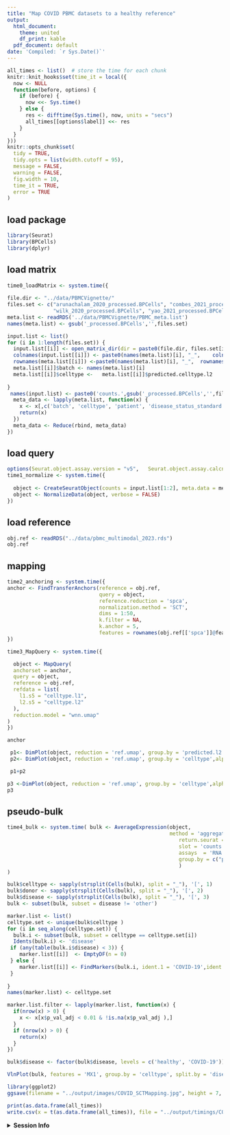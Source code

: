 ```yaml
---
title: "Map COVID PBMC datasets to a healthy reference"
output:
  html_document:
    theme: united
    df_print: kable
  pdf_document: default
date: 'Compiled: `r Sys.Date()`'
---
```


```r
all_times <- list()  # store the time for each chunk
knitr::knit_hooks$set(time_it = local({
  now <- NULL
  function(before, options) {
    if (before) {
      now <<- Sys.time()
    } else {
      res <- difftime(Sys.time(), now, units = "secs")
      all_times[[options$label]] <<- res
    }
  }
}))
knitr::opts_chunk$set(
  tidy = TRUE,
  tidy.opts = list(width.cutoff = 95),
  message = FALSE,
  warning = FALSE,
  fig.width = 10,
  time_it = TRUE,
  error = TRUE
)
```

## load package

```r
library(Seurat)
library(BPCells)
library(dplyr)
```

## load matrix
```r
time0_loadMatrix <- system.time({ 
  
file.dir <- "../data/PBMCVignette/"
files.set <- c("arunachalam_2020_processed.BPCells", "combes_2021_processed.BPCells", "lee_2020_processed.BPCells",
               "wilk_2020_processed.BPCells", "yao_2021_processed.BPCells")
meta.list <- readRDS('../data/PBMCVignette/PBMC_meta.list')
names(meta.list) <- gsub('_processed.BPCells','',files.set)

input.list <- list()
for (i in 1:length(files.set)) {
  input.list[[i]] <- open_matrix_dir(dir = paste0(file.dir, files.set[i]) )
  colnames(input.list[[i]]) <- paste0(names(meta.list)[i], "_",    colnames(input.list[[i]]))
  rownames(meta.list[[i]]) <-paste0(names(meta.list)[i], "_",  rownames(meta.list[[i]]))
  meta.list[[i]]$batch <- names(meta.list)[i]
  meta.list[[i]]$celltype <-   meta.list[[i]]$predicted.celltype.l2
  
}
 names(input.list) <- paste0('counts.',gsub('_processed.BPCells','',files.set))
  meta_data <- lapply(meta.list, function(x) {
    x <- x[,c('batch', 'celltype', 'patient', 'disease_status_standard' )]
    return(x)
  })
  meta_data <- Reduce(rbind, meta_data)
})
```

## load query
```r

options(Seurat.object.assay.version = "v5",   Seurat.object.assay.calcn = T)
time1_normalize <- system.time({
 
  object <- CreateSeuratObject(counts = input.list[1:2], meta.data = meta_data)
  object <- NormalizeData(object, verbose = FALSE)
})

```

## load reference
```r
obj.ref <- readRDS("../data/pbmc_multimodal_2023.rds")
obj.ref 
```
## mapping
```r


time2_anchoring <- system.time({
anchor <- FindTransferAnchors(reference = obj.ref,
                              query = object, 
                              reference.reduction = 'spca', 
                              normalization.method = 'SCT',
                              dims = 1:50,
                              k.filter = NA, 
                              k.anchor = 5,
                              features = rownames(obj.ref[['spca']]@feature.loadings))
})

time3_MapQuery <- system.time({

  object <- MapQuery(
  anchorset = anchor,
  query = object,
  reference = obj.ref,
  refdata = list(
    l1.s5 = "celltype.l1",
    l2.s5 = "celltype.l2"
  ),
  reduction.model = "wnn.umap"
)
})

```
```r
anchor
```
 

```r
 p1<- DimPlot(object, reduction = 'ref.umap', group.by = 'predicted.l2.s5',alpha = 0.8, label = T) + NoLegend()
 p2<- DimPlot(object, reduction = 'ref.umap', group.by = 'celltype',alpha = 0.8, label = T) + NoLegend()

 p1+p2

```
```r
p3 <-DimPlot(object, reduction = 'ref.umap', group.by = 'celltype',alpha = 0.8, label = T, split.by = 'batch', ncol = 3) + NoLegend()
p3
```
 
## pseudo-bulk
```r

time4_bulk <- system.time( bulk <- AverageExpression(object,
                                                     method = 'aggregate',
                                                        return.seurat = T,
                                                        slot = 'counts',
                                                        assays  = 'RNA',
                                                        group.by = c("predicted.l2.s5","patient","disease_status_standard")
                                                        )
)

bulk$celltype <- sapply(strsplit(Cells(bulk), split = "_"), '[', 1)
bulk$donor <- sapply(strsplit(Cells(bulk), split = "_"), '[', 2)
bulk$disease <- sapply(strsplit(Cells(bulk), split = "_"), '[', 3)
bulk <- subset(bulk, subset = disease != 'other')

```

```R
marker.list <- list()
celltype.set <- unique(bulk$celltype )
for (i in seq_along(celltype.set)) {
  bulk.i <- subset(bulk, subset = celltype == celltype.set[i])
  Idents(bulk.i) <- 'disease'
 if (any(table(bulk.i$disease) < 3)) {
    marker.list[[i]]  <- EmptyDF(n = 0)
 } else {
    marker.list[[i]] <- FindMarkers(bulk.i, ident.1 = 'COVID-19',ident.2 = 'healthy', slot = 'counts', test.use = 'DESeq2', verbose = F )
 }
     
}
names(marker.list) <- celltype.set

```
```r
marker.list.filter <- lapply(marker.list, function(x) {
  if(nrow(x) > 0) {
    x <- x[x$p_val_adj < 0.01 & !is.na(x$p_val_adj ),]
  } 
  if (nrow(x) > 0) {
    return(x)
  }
})


```
```r
bulk$disease <- factor(bulk$disease, levels = c('healthy', 'COVID-19'))

```

```r
VlnPlot(bulk, features = 'MX1', group.by = 'celltype', split.by = 'disease', cols = c("#377eb8", "#e41a1c"))
```
 
```r
library(ggplot2)
ggsave(filename = "../output/images/COVID_SCTMapping.jpg", height = 7, width = 8, plot = p3, quality = 50)
```

```r
print(as.data.frame(all_times))
write.csv(x = t(as.data.frame(all_times)), file = "../output/timings/COVID_SCTMapping.csv")
```

<details>
  <summary>**Session Info**</summary>
```r
sessionInfo()
```
</details>
